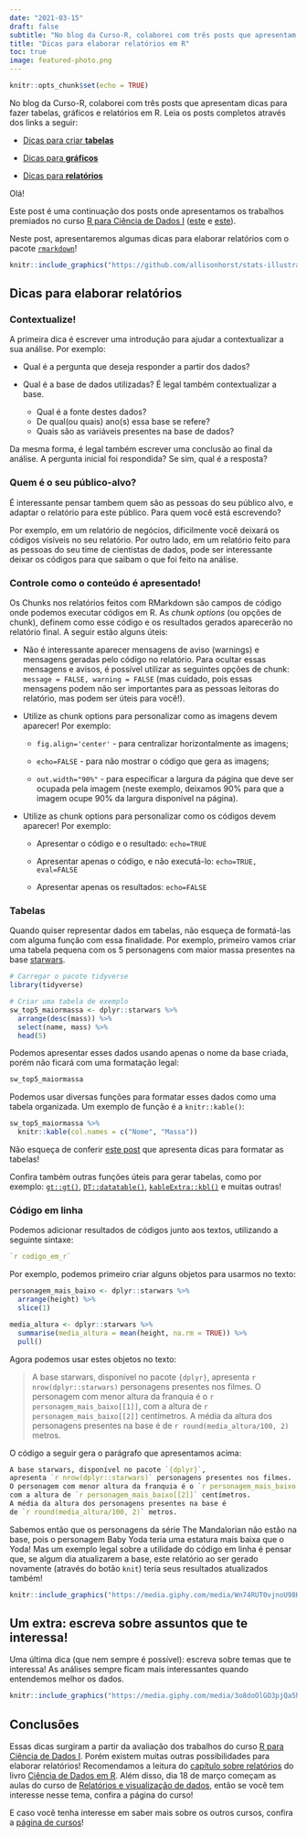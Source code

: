```yaml
---
date: "2021-03-15"
draft: false
subtitle: "No blog da Curso-R, colaborei com três posts que apresentam dicas para fazer tabelas, gráficos e relatórios em R.  Neste post, comentamos algumas dicas sobre elaboração de relatórios em R. "
title: "Dicas para elaborar relatórios em R"
toc: true
image: featured-photo.png
---
```


```r
knitr::opts_chunk$set(echo = TRUE)
```

No blog da Curso-R, colaborei com três posts que apresentam dicas para fazer tabelas, gráficos e relatórios em R.
Leia os posts completos através dos links a seguir:

-   [Dicas para criar **tabelas**](https://blog.curso-r.com/posts/2020-12-03-dicas-relatorios-r4ds1_tabelas/)

-   [Dicas para **gráficos**](https://blog.curso-r.com/posts/2020-17-02-dicas-relatorios-r4ds1_graficos/)

-   [Dicas para **relatórios**](https://blog.curso-r.com/posts/2021-03-15-dicas-relatorios-r4ds1_relatorios/)

Olá!

Este post é uma continuação dos posts onde apresentamos os trabalhos premiados no curso [R para Ciência de Dados I](https://curso-r.com/cursos/r4ds-1/) ([este](https://www.curso-r.com/blog/2020-12-03-dicas-relatorios-r4ds1_tabelas/) e [este](https://blog.curso-r.com/posts/2020-17-02-dicas-relatorios-r4ds1_graficos/)).

Neste post, apresentaremos algumas dicas para elaborar relatórios com o pacote [`rmarkdown`](https://rmarkdown.rstudio.com/)!

```r
knitr::include_graphics("https://github.com/allisonhorst/stats-illustrations/raw/master/rstats-artwork/reproducibility_court.png")
```

## Dicas para elaborar relatórios

### Contextualize!

A primeira dica é escrever uma introdução para ajudar a contextualizar a sua análise.
Por exemplo:

-   Qual é a pergunta que deseja responder a partir dos dados?

-   Qual é a base de dados utilizadas?
    É legal também contextualizar a base.

    -   Qual é a fonte destes dados?
    -   De qual(ou quais) ano(s) essa base se refere?
    -   Quais são as variáveis presentes na base de dados?

Da mesma forma, é legal também escrever uma conclusão ao final da análise.
A pergunta inicial foi respondida?
Se sim, qual é a resposta?

### Quem é o seu público-alvo?

É interessante pensar tambem quem são as pessoas do seu público alvo, e adaptar o relatório para este público.
Para quem você está escrevendo?

Por exemplo, em um relatório de negócios, dificilmente você deixará os códigos visíveis no seu relatório.
Por outro lado, em um relatório feito para as pessoas do seu time de cientistas de dados, pode ser interessante deixar os códigos para que saibam o que foi feito na análise.

### Controle como o conteúdo é apresentado!

Os Chunks nos relatórios feitos com RMarkdown são campos de código onde podemos executar códigos em R.
As *chunk options* (ou opções de chunk), definem como esse código e os resultados gerados aparecerão no relatório final.
A seguir estão alguns úteis:

-   Não é interessante aparecer mensagens de aviso (warnings) e mensagens geradas pelo código no relatório.
    Para ocultar essas mensagens e avisos, é possível utilizar as seguintes opções de chunk: `message = FALSE, warning = FALSE` (mas cuidado, pois essas mensagens podem não ser importantes para as pessoas leitoras do relatório, mas podem ser úteis para você!).

-   Utilize as chunk options para personalizar como as imagens devem aparecer!
    Por exemplo:

    -   `fig.align='center'` - para centralizar horizontalmente as imagens;

    -   `echo=FALSE` - para não mostrar o código que gera as imagens;

    -   `out.width="90%"` - para especificar a largura da página que deve ser ocupada pela imagem (neste exemplo, deixamos 90% para que a imagem ocupe 90% da largura disponível na página).

-   Utilize as chunk options para personalizar como os códigos devem aparecer!
    Por exemplo:

    -   Apresentar o código e o resultado: `echo=TRUE`

    -   Apresentar apenas o código, e não executá-lo: `echo=TRUE, eval=FALSE`

    -   Apresentar apenas os resultados: `echo=FALSE`

### Tabelas

Quando quiser representar dados em tabelas, não esqueça de formatá-las com alguma função com essa finalidade.
Por exemplo, primeiro vamos criar uma tabela pequena com os 5 personagens com maior massa presentes na base [starwars](https://dplyr.tidyverse.org/reference/starwars.html).

```r
# Carregar o pacote tidyverse
library(tidyverse)

# Criar uma tabela de exemplo
sw_top5_maiormassa <- dplyr::starwars %>% 
  arrange(desc(mass)) %>% 
  select(name, mass) %>% 
  head(5)
```

Podemos apresentar esses dados usando apenas o nome da base criada, porém não ficará com uma formatação legal:

```r
sw_top5_maiormassa
```

Podemos usar diversas funções para formatar esses dados como uma tabela organizada.
Um exemplo de função é a `knitr::kable()`:

```r
sw_top5_maiormassa %>% 
  knitr::kable(col.names = c("Nome", "Massa"))
```

Não esqueça de conferir [este post](https://www.curso-r.com/blog/2020-12-03-dicas-relatorios-r4ds1_tabelas/) que apresenta dicas para formatar as tabelas!

Confira também outras funções úteis para gerar tabelas, como por exemplo: [`gt::gt()`](https://gt.rstudio.com/), [`DT::datatable()`](https://rstudio.github.io/DT/), [`kableExtra::kbl()`](https://cran.r-project.org/web/packages/kableExtra/vignettes/awesome_table_in_html.html) e muitas outras!

### Código em linha

Podemos adicionar resultados de códigos junto aos textos, utilizando a seguinte sintaxe:

```r
`r codigo_em_r`
```

Por exemplo, podemos primeiro criar alguns objetos para usarmos no texto:

```r
personagem_mais_baixo <- dplyr::starwars %>%
  arrange(height) %>%
  slice(1)

media_altura <- dplyr::starwars %>%
  summarise(media_altura = mean(height, na.rm = TRUE)) %>%
  pull()
```

Agora podemos usar estes objetos no texto:

> A base starwars, disponível no pacote `{dplyr}`, apresenta `r nrow(dplyr::starwars)` personagens presentes nos filmes.
> O personagem com menor altura da franquia é o `r personagem_mais_baixo[[1]]`, com a altura de `r personagem_mais_baixo[[2]]` centímetros.
> A média da altura dos personagens presentes na base é de `r round(media_altura/100, 2)` metros.

O código a seguir gera o parágrafo que apresentamos acima:

```r
A base starwars, disponível no pacote `{dplyr}`,
apresenta `r nrow(dplyr::starwars)` personagens presentes nos filmes. 
O personagem com menor altura da franquia é o `r personagem_mais_baixo[[1]]`,
com a altura de `r personagem_mais_baixo[[2]]` centímetros.
A média da altura dos personagens presentes na base é
de `r round(media_altura/100, 2)` metros.
```

Sabemos então que os personagens da série The Mandalorian não estão na base, pois o personagem Baby Yoda teria uma estatura mais baixa que o Yoda!
Mas um exemplo legal sobre a utilidade do código em linha é pensar que, se algum dia atualizarem a base, este relatório ao ser gerado novamente (através do botão `knit`) teria seus resultados atualizados também!

```r
knitr::include_graphics("https://media.giphy.com/media/Wn74RUT0vjnoU98Hnt/giphy.gif")
```

## Um extra: escreva sobre assuntos que te interessa!

Uma última dica (que nem sempre é possível): escreva sobre temas que te interessa!
As análises sempre ficam mais interessantes quando entendemos melhor os dados.

```r
knitr::include_graphics("https://media.giphy.com/media/3o8doOlGO3pjQa5h28/giphy.gif")
```

## Conclusões

Essas dicas surgiram a partir da avaliação dos trabalhos do curso [R para Ciência de Dados I](https://curso-r.com/cursos/r4ds-1/). Porém existem muitas outras possibilidades para elaborar relatórios!
Recomendamos a leitura do [capítulo sobre relatórios](https://livro.curso-r.com/9-relatorios.html) do livro [Ciência de Dados em R](https://livro.curso-r.com/index.html).
Além disso, dia 18 de março começam as aulas do curso de [Relatórios e visualização de dados](https://curso-r.com/cursos/visualizacao/), então se você tem interesse nesse tema, confira a página do curso!

E caso você tenha interesse em saber mais sobre os outros cursos, confira a [página de cursos](https://www.curso-r.com/cursos/)!
